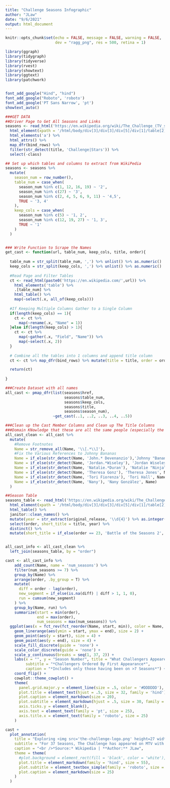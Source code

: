 ```yaml
---
title: "Challenge Seasons Infographic"
author: "JLaw"
date: "9/6/2021"
output: html_document
---
```


```r
knitr::opts_chunk$set(echo = FALSE, message = FALSE, warning = FALSE, 
                      dev = "ragg_png", res = 500, retina = 1)
```

```r
library(ggraph)
library(tidygraph) 
library(tidyverse)
library(rvest)
library(showtext)
library(ggtext)
library(patchwork)


font_add_google("Hind", "hind")
font_add_google("Roboto", 'roboto')
font_add_google('PT Sans Narrow', 'pt')
showtext_auto()

```


```r
###GET DATA
##Driver Page to Get All Seasons and Links
seasons <- read_html('https://en.wikipedia.org/wiki/The_Challenge_(TV_series)') %>%
  html_element(xpath = '/html/body/div[3]/div[3]/div[5]/div[1]/table[2]') %>% 
  html_elements('a') %>% 
  html_attrs() %>% 
  map_dfr(bind_rows) %>% 
  filter(str_detect(title, 'Challenge|Stars')) %>%
  select(-class)

## Set up which tables and columns to extract from WikiPedia
seasons <- seasons %>%
  mutate(
    season_num = row_number(),
    table_num = case_when(
      season_num %in% c(1, 12, 16, 19) ~ '2',
      season_num %in% c(27) ~ '3',
      season_num %in% c(2, 4, 5, 6, 9, 11) ~ '4,5',
      TRUE ~ '3, 4'
    ),
    keep_cols = case_when(
      season_num %in% c(5) ~ '1, 2',
      season_num %in% c(12, 19, 27) ~ '1, 3',
      TRUE ~ '1'
    )
  )


### Write Function to Scrape the Names
get_cast <- function(url, table_num, keep_cols, title, order){
  
  table_num = str_split(table_num, ',') %>% unlist() %>% as.numeric()
  keep_cols = str_split(keep_cols, ',') %>% unlist() %>% as.numeric()
  
  #Read Page and Filter Tables
  ct <- read_html(paste0('https://en.wikipedia.com/',url)) %>%
    html_elements('table') %>%
    .[table_num] %>% 
    html_table() %>% 
    map(~select(.x, all_of(keep_cols)))
  
  #If Keeping Multiple Columns Gather to a Single Column
  if(length(keep_cols) == 1){
    ct <- ct %>% 
      map(~rename(.x, "Name" = 1)) 
  }else if(length(keep_cols) > 1){
    ct <- ct %>%
      map(~gather(.x, "Field", "Name")) %>% 
      map(~select(.x, 2)) 
  }
  
  # Combine all the tables into 1 columns and append title column
  ct <- ct %>% map_dfr(bind_rows) %>% mutate(title = title, order = order)

  return(ct)
  
}

###Create Dataset with all names
all_cast <- pmap_dfr(list(seasons$href, 
                          seasons$table_num, 
                          seasons$keep_cols,
                          seasons$title,
                          seasons$season_num), 
                     ~get_cast(..1, ..2, ..3, ..4, ..5))

###Clean up the Cast Member Columns and Clean up The Title Columns
###Domain KNowledge that these are all the same people (especially the married ones)
all_cast_clean <- all_cast %>%
  mutate(
    #Remove Footnotes
    Name = str_remove_all(Name, '\\[.*\\]'),
    #Fix the Various References to Johnny Bananas
    Name = if_else(str_detect(Name, 'John.* Devenanzio'),'Johnny "Bananas" Devenanzio',Name),
    Name = if_else(str_detect(Name, 'Jordan.*Wiseley'), 'Jordan Wiseley', Name),
    Name = if_else(str_detect(Name, 'Natalie.*Duran'), 'Natalie "Ninja" Duran', Name),
    Name = if_else(str_detect(Name, 'Theresa Gonz'), 'Theresa Jones', Name),
    Name = if_else(str_detect(Name, 'Tori Fiorenza'), 'Tori Hall', Name),
    Name = if_else(str_detect(Name, 'Nany'), 'Nany González', Name)
  )

##Season Table
seasons_table <- read_html('https://en.wikipedia.org/wiki/The_Challenge_(TV_series)') %>%
  html_element(xpath = '/html/body/div[3]/div[3]/div[5]/div[1]/table[2]') %>%
  html_table() %>%
  janitor::clean_names() %>%
  mutate(year = str_extract(original_release, '\\d{4}') %>% as.integer()) %>%
  select(order, short_title = title, year) %>%
  distinct() %>%
  mutate(short_title = if_else(order == 23, 'Battle of the Seasons 2', short_title))


all_cast_info <- all_cast_clean %>%
  left_join(seasons_table, by = "order")

```

```r

cast <- all_cast_info %>% 
    add_count(Name, name = 'num_seasons') %>%
    filter(num_seasons >= 7) %>%
    group_by(Name) %>%
    arrange(order, .by_group = T) %>%
    mutate(
      diff = order - lag(order),
      new_segment = if_else(is.na(diff) | diff > 1, 1, 0),
      run = cumsum(new_segment)
    ) %>% 
    group_by(Name, run) %>% 
    summarize(start = min(order),
              end = max(order),
              num_seasons = max(num_seasons)) %>%
  ggplot(aes(x = fct_rev(fct_reorder(Name, start, min)), color = Name, fill = Name)) + 
    geom_linerange(aes(ymin = start, ymax = end), size = 2) + 
    geom_point(aes(y = start), size = 4) + 
    geom_point(aes(y = end), size = 4) + 
    scale_fill_discrete(guide = 'none') + 
    scale_color_discrete(guide = 'none') +
    scale_y_continuous(breaks = seq(1, 37, 2)) + 
    labs(x = "", y = "Season Number", title = "What Challengers Appeared Most Frequently and When?",
         subtitle = "*Challengers Ordered By First Appearance*",
         caption = "*Includes only those having been on >7 Seasons*") + 
    coord_flip() + 
    cowplot::theme_cowplot() + 
    theme(
      panel.grid.major.y = element_line(size = .5, color = '#DDDDDD'),
      plot.title = element_text(hjust = .5, size = 32, family = 'hind'),
      plot.caption = element_markdown(size = 20),
      plot.subtitle = element_markdown(hjust = .5, size = 30, family = 'pt'),
      axis.ticks.y = element_blank(),
      axis.text = element_text(family = 'pt', size = 25),
      axis.title.x = element_text(family = 'roboto', size = 25)
    )

cast + 
  plot_annotation(
    title = "Exploring <img src='the-challenge-logo.png' height=27 width=90 /> Casts and Seasons",
    subtitle = "For 37 Seasons, The Challenge has appeared on MTV with an evolving cast of characters beginning by casting Real World and Road Rules and eventually branching out to other reality shows both in the US and abroad.",
    caption = "<br />*Source:* Wikipedia | **Author:** JLaw",
    theme = theme(
      #plot.background = element_rect(fill = 'black', color = 'white'),
      plot.title = element_markdown(family = 'hind', size = 55),
      plot.subtitle = element_textbox_simple(family = 'roboto', size = 27, lineheight = 0.5, margin = margin(t = 5)),
      plot.caption = element_markdown(size = 25)
    )
  )

```

